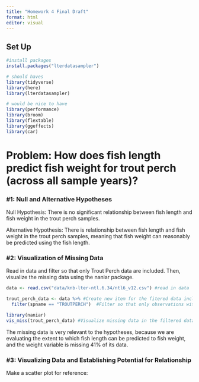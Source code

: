 ```yaml
---
title: "Homework 4 Final Draft"
format: html
editor: visual
---
```


## Set Up

```r
#install packages
install.packages("lterdatasampler")

# should haves
library(tidyverse)
library(here)
library(lterdatasampler)

# would be nice to have
library(performance)
library(broom)
library(flextable)
library(ggeffects)
library(car)
```

# Problem: How does fish length predict fish weight for trout perch (across all sample years)?

### #1: Null and Alternative Hypotheses

Null Hypothesis: There is no significant relationship between fish length and fish weight in the trout perch samples.

Alternative Hypothesis: There is relationship between fish length and fish weight in the trout perch samples, meaning that fish weight can reasonably be predicted using the fish length.

### #2: Visualization of Missing Data

Read in data and filter so that only Trout Perch data are included. Then, visualize the missing data using the naniar package.

```r
data <- read.csv("data/knb-lter-ntl.6.34/ntl6_v12.csv") #read in data

trout_perch_data <- data %>% #Create new item for the fitered data including only Trout Perch observations
  filter(spname == "TROUTPERCH")  #Filter so that only observations with species name "Trout Perch" are included

library(naniar) 
vis_miss(trout_perch_data) #Visualize missing data in the filtered data set

```

The missing data is very relevant to the hypotheses, because we are evaluating the extent to which fish length can be predicted to fish weight, and the weight variable is missing 41% of its data.

### #3: Visualizing Data and Establishing Potential for Relationship

Make a scatter plot for reference:

```r

```
